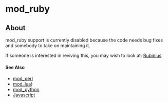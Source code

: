 
# mod_ruby 

 

## About

mod\_ruby support is currently disabled because the code needs bug fixes and somebody to take on maintaining it.

If someone is interested in reviving this, you may wish to look at: [Rubinius](http://rubini.us/)

#### See Also

* [mod\_perl](./mod_perl_1048930.mdx#about)
* [mod\_lua](./mod_lua_1048944.mdx))
* [mod\_python](./mod_python_1048940.mdx#eol)
* [Javascript](../Client-and-Developer-Interfaces/JavaScript/index.mdx#api)



